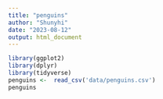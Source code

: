 ```yaml
---
title: "penguins"
author: "Shunyhi"
date: "2023-08-12"
output: html_document
---
```


```r
library(ggplot2)
library(dplyr)
library(tidyverse)
penguins <-  read_csv('data/penguins.csv')
penguins
```

